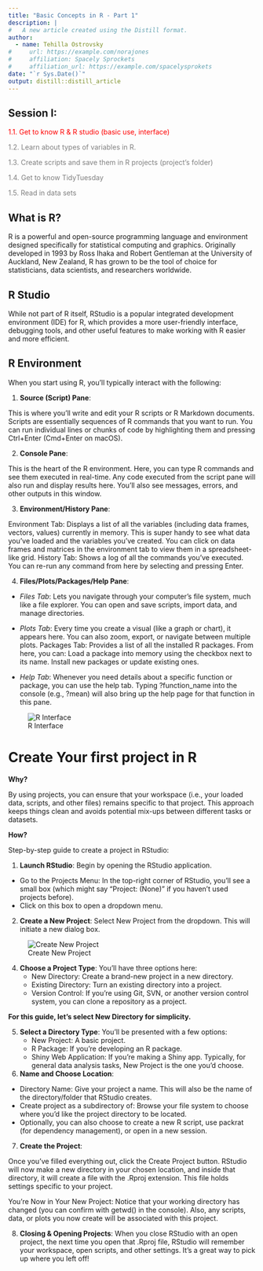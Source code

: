 ```yaml
---
title: "Basic Concepts in R - Part 1"
description: |
#   A new article created using the Distill format.
author:
  - name: Tehilla Ostrovsky 
#     url: https://example.com/norajones
#     affiliation: Spacely Sprockets
#     affiliation_url: https://example.com/spacelysprokets
date: "`r Sys.Date()`"
output: distill::distill_article
---
```



## Session I: 

<div style = "color:red">
1.1. Get to know R \& R studio (basic use, interface)
</div>

<div style = "color:grey">
1.2. Learn about types of variables in R.
    
1.3. Create scripts and save them in R projects (project's folder)

1.4. Get to know TidyTuesday
    
1.5. Read in data sets

</div>

## What is R? 

R is a powerful and open-source programming language and environment designed specifically for statistical computing and graphics. Originally developed in 1993 by Ross Ihaka and Robert Gentleman at the University of Auckland, New Zealand, R has grown to be the tool of choice for statisticians, data scientists, and researchers worldwide.


## R Studio 

While not part of R itself, RStudio is a popular integrated development environment (IDE) for R, which provides a more user-friendly interface, debugging tools, and other useful features to make working with R easier and more efficient.

## R Environment 

When you start using R, you'll typically interact with the following:

1. **Source (Script) Pane**:

This is where you'll write and edit your R scripts or R Markdown documents.
Scripts are essentially sequences of R commands that you want to run.
You can run individual lines or chunks of code by highlighting them and pressing Ctrl+Enter (Cmd+Enter on macOS).

2. **Console Pane**:

This is the heart of the R environment. Here, you can type R commands and see them executed in real-time.
Any code executed from the script pane will also run and display results here.
You'll also see messages, errors, and other outputs in this window.


3. **Environment/History Pane**:

Environment Tab: Displays a list of all the variables (including data frames, vectors, values) currently in memory. This is super handy to see what data you've loaded and the variables you've created.
You can click on data frames and matrices in the environment tab to view them in a spreadsheet-like grid.
History Tab: Shows a log of all the commands you've executed. You can re-run any command from here by selecting and pressing Enter.


4. **Files/Plots/Packages/Help Pane**:

- *Files Tab*: Lets you navigate through your computer's file system, much like a file explorer. You can open and save scripts, import data, and manage directories.

- *Plots Tab*: Every time you create a visual (like a graph or chart), it appears here. You can also zoom, export, or navigate between multiple plots.
Packages Tab: Provides a list of all the installed R packages. From here, you can: Load a package into memory using the checkbox next to its name.
Install new packages or update existing ones.

- *Help Tab*: Whenever you need details about a specific function or package, you can use the help tab. Typing ?function_name into the console (e.g., ?mean) will also bring up the help page for that function in this pane.

![R Interface](img/r_interface.png)


# Create Your first project in R 

**Why?** 

By using projects, you can ensure that your workspace (i.e., your loaded data, scripts, and other files) remains specific to that project. This approach keeps things clean and avoids potential mix-ups between different tasks or datasets.


**How?** 

Step-by-step guide to create a project in RStudio:

1. **Launch RStudio**: Begin by opening the RStudio application.

  - Go to the Projects Menu: In the top-right corner of RStudio, you'll see a small box (which might say "Project: (None)" if you haven't used projects before). 
  - Click on this box to open a dropdown menu.

2. **Create a New Project**: Select New Project from the dropdown. This will initiate a new dialog box.
    
![Create New Project](img/R_Interface_2.png)
  
4. **Choose a Project Type**: You'll have three options here:
      - New Directory: Create a brand-new project in a new directory.
      - Existing Directory: Turn an existing directory into a project.
      - Version Control: If you're using Git, SVN, or another version control system, you can clone a repository as a project.

**For this guide, let's select New Directory for simplicity.**

5. **Select a Directory Type**: You'll be presented with a few options:
    - New Project: A basic project.
    - R Package: If you're developing an R package.
    - Shiny Web Application: If you're making a Shiny app.
Typically, for general data analysis tasks, New Project is the one you'd choose.

6. **Name and Choose Location**:

  - Directory Name: Give your project a name. This will also be the name of the directory/folder that RStudio creates.
  - Create project as a subdirectory of: Browse your file system to choose where you'd like the project directory to be located.
  - Optionally, you can also choose to create a new R script, use packrat (for dependency management), or open in a new session.


7. **Create the Project**: 

Once you've filled everything out, click the Create Project button. RStudio will now make a new directory in your chosen location, and inside that directory, it will create a file with the .Rproj extension. This file holds settings specific to your project.

You're Now in Your New Project: Notice that your working directory has changed (you can confirm with getwd() in the console). Also, any scripts, data, or plots you now create will be associated with this project.


8. **Closing & Opening Projects**: When you close RStudio with an open project, the next time you open that .Rproj file, RStudio will remember your workspace, open scripts, and other settings. It's a great way to pick up where you left off!

